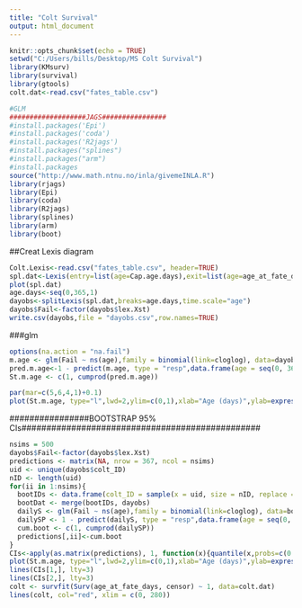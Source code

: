 ```yaml
---
title: "Colt Survival"
output: html_document
---
```


```r
knitr::opts_chunk$set(echo = TRUE)
setwd("C:/Users/bills/Desktop/MS Colt Survival")
library(KMsurv)
library(survival)
library(gtools)
colt.dat<-read.csv("fates_table.csv")

#GLM 
###################JAGS################
#install.packages('Epi')
#install.packages('coda')
#install.packages('R2jags')
#install.packages("splines")
#install.packages("arm")
#install.packages
source("http://www.math.ntnu.no/inla/givemeINLA.R")
library(rjags)
library(Epi)
library(coda)
library(R2jags)
library(splines)
library(arm)
library(boot)
```

##Creat Lexis diagram

```r
Colt.Lexis<-read.csv("fates_table.csv", header=TRUE)
spl.dat<-Lexis(entry=list(age=Cap.age.days),exit=list(age=age_at_fate_days),exit.status = censor, data=Colt.Lexis)
plot(spl.dat)
age.days<-seq(0,365,1)
dayobs<-splitLexis(spl.dat,breaks=age.days,time.scale="age")
dayobs$Fail<-factor(dayobs$lex.Xst)
write.csv(dayobs,file = "dayobs.csv",row.names=TRUE)
```
###glm
```r
options(na.action = "na.fail")
m.age <- glm(Fail ~ ns(age),family = binomial(link=cloglog), data=dayobs)
pred.m.age<-1 - predict(m.age, type = "resp",data.frame(age = seq(0, 365, 1)))
St.m.age <- c(1, cumprod(pred.m.age))

par(mar=c(5,6,4,1)+0.1)
plot(St.m.age, type="l",lwd=2,ylim=c(0,1),xlab="Age (days)",ylab=expression(hat(italic(S)))) #italics S-hat
```
################BOOTSTRAP 95% CIs################################################
```r
nsims = 500
dayobs$Fail<-factor(dayobs$lex.Xst)
predictions <- matrix(NA, nrow = 367, ncol = nsims) 
uid <- unique(dayobs$colt_ID) 
nID <- length(uid) 
for(ii in 1:nsims){
  bootIDs <- data.frame(colt_ID = sample(x = uid, size = nID, replace = TRUE))
  bootDat <- merge(bootIDs, dayobs)
  dailyS <- glm(Fail ~ ns(age),family = binomial(link=cloglog), data=bootDat)
  dailySP <- 1 - predict(dailyS, type = "resp",data.frame(age = seq(0, 365, 1)))
  cum.boot <- c(1, cumprod(dailySP))
  predictions[,ii]<-cum.boot
}  
CIs<-apply(as.matrix(predictions), 1, function(x){quantile(x,probs=c(0.025,0.975))})
plot(St.m.age, type="l",lwd=2,ylim=c(0,1),xlab="Age (days)",ylab=expression(hat(italic(S)))) #italics S-hat
lines(CIs[1,], lty=3)
lines(CIs[2,], lty=3)
colt <- survfit(Surv(age_at_fate_days, censor) ~ 1, data=colt.dat)
lines(colt, col="red", xlim = c(0, 280))
```

